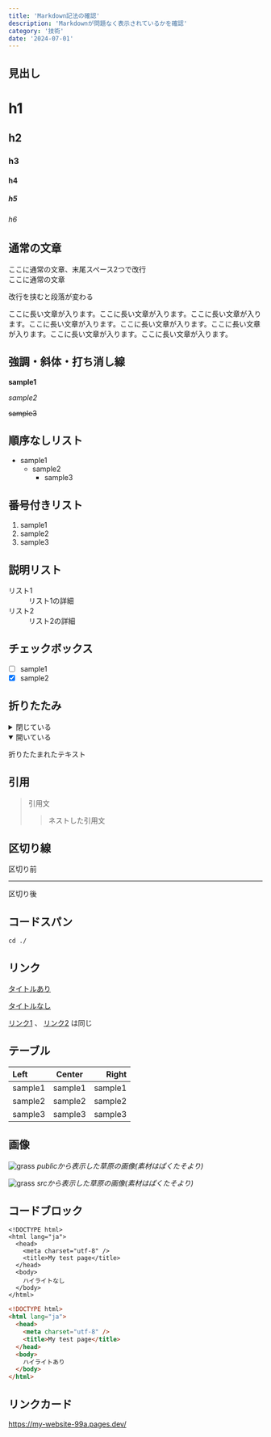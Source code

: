 ```yaml
---
title: 'Markdown記法の確認'
description: 'Markdownが問題なく表示されているかを確認'
category: '技術'
date: '2024-07-01'
---
```


## 見出し
# h1
## h2
### h3
#### h4
##### h5
###### h6

## 通常の文章
ここに通常の文章、末尾スペース2つで改行  
ここに通常の文章

改行を挟むと段落が変わる

ここに長い文章が入ります。ここに長い文章が入ります。ここに長い文章が入ります。ここに長い文章が入ります。ここに長い文章が入ります。ここに長い文章が入ります。ここに長い文章が入ります。ここに長い文章が入ります。

## 強調・斜体・打ち消し線
**sample1**

*sample2*

~~sample3~~

## 順序なしリスト
- sample1
  - sample2
    - sample3

## 番号付きリスト
1. sample1
2. sample2
3. sample3

## 説明リスト
<dl>
  <dt>リスト1</dt>
  <dd>リスト1の詳細</dd>
  <dt>リスト2</dt>
  <dd>リスト2の詳細</dd>
</dl>

## チェックボックス
- [ ] sample1
- [x] sample2

## 折りたたみ
<details>
<summary>閉じている</summary>

折りたたまれたテキスト
</details>

<details open>
<summary>開いている</summary>

折りたたまれたテキスト
</details>

## 引用
> 引用文
> > ネストした引用文

## 区切り線
区切り前

---

区切り後

## コードスパン
`cd ./`

## リンク
[タイトルあり](https://www.google.com/ "サイトタイトル")

[タイトルなし](https://www.google.com/)

[リンク1][link] 、 [リンク2][link] は同じ

[link]: https://www.google.com/

## テーブル
| Left    | Center  |   Right |
| :------ | :-----: | ------: |
| sample1 | sample1 | sample1 |
| sample2 | sample2 | sample2 |
| sample3 | sample3 | sample3 |

## 画像
![grass](../../../../../public/grass.jpg "grass")
*publicから表示した草原の画像(素材はぱくたそより)*

![grass](../../../../../src/assets/images/grass.jpg "grass")
*srcから表示した草原の画像(素材はぱくたそより)*

## コードブロック
```
<!DOCTYPE html>
<html lang="ja">
  <head>
    <meta charset="utf-8" />
    <title>My test page</title>
  </head>
  <body>
    ハイライトなし
  </body>
</html>
```

```html
<!DOCTYPE html>
<html lang="ja">
  <head>
    <meta charset="utf-8" />
    <title>My test page</title>
  </head>
  <body>
    ハイライトあり
  </body>
</html>
```

## リンクカード
https://my-website-99a.pages.dev/
